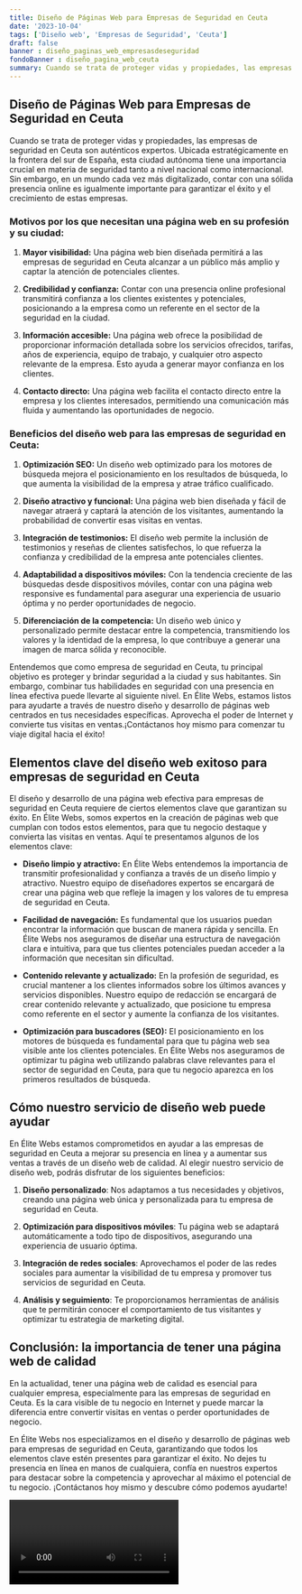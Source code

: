 ```yaml
---
title: Diseño de Páginas Web para Empresas de Seguridad en Ceuta
date: '2023-10-04'
tags: ['Diseño web', 'Empresas de Seguridad', 'Ceuta']
draft: false
banner : diseño_paginas_web_empresasdeseguridad
fondoBanner : diseño_pagina_web_ceuta
summary: Cuando se trata de proteger vidas y propiedades, las empresas de seguridad en Ceuta son auténticos expertos. Ubicada estratégicamente en la frontera del sur de España, esta ciudad autónoma tiene una importancia crucial en materia de seguridad tanto a nivel nacional como internacional. Sin embargo, en un mundo cada vez más digitalizado, contar con una sólida presencia online es igualmente importante para garantizar el éxito y el crecimiento de estas empresas.
---
```


## Diseño de Páginas Web para Empresas de Seguridad en Ceuta

Cuando se trata de proteger vidas y propiedades, las empresas de seguridad en Ceuta son auténticos expertos. Ubicada estratégicamente en la frontera del sur de España, esta ciudad autónoma tiene una importancia crucial en materia de seguridad tanto a nivel nacional como internacional. Sin embargo, en un mundo cada vez más digitalizado, contar con una sólida presencia online es igualmente importante para garantizar el éxito y el crecimiento de estas empresas.

### Motivos por los que necesitan una página web en su profesión y su ciudad:

1. **Mayor visibilidad:** Una página web bien diseñada permitirá a las empresas de seguridad en Ceuta alcanzar a un público más amplio y captar la atención de potenciales clientes.

2. **Credibilidad y confianza:** Contar con una presencia online profesional transmitirá confianza a los clientes existentes y potenciales, posicionando a la empresa como un referente en el sector de la seguridad en la ciudad.

3. **Información accesible:** Una página web ofrece la posibilidad de proporcionar información detallada sobre los servicios ofrecidos, tarifas, años de experiencia, equipo de trabajo, y cualquier otro aspecto relevante de la empresa. Esto ayuda a generar mayor confianza en los clientes.

4. **Contacto directo:** Una página web facilita el contacto directo entre la empresa y los clientes interesados, permitiendo una comunicación más fluida y aumentando las oportunidades de negocio.

### Beneficios del diseño web para las empresas de seguridad en Ceuta:

1. **Optimización SEO:** Un diseño web optimizado para los motores de búsqueda mejora el posicionamiento en los resultados de búsqueda, lo que aumenta la visibilidad de la empresa y atrae tráfico cualificado.

2. **Diseño atractivo y funcional:** Una página web bien diseñada y fácil de navegar atraerá y captará la atención de los visitantes, aumentando la probabilidad de convertir esas visitas en ventas.

3. **Integración de testimonios:** El diseño web permite la inclusión de testimonios y reseñas de clientes satisfechos, lo que refuerza la confianza y credibilidad de la empresa ante potenciales clientes.

4. **Adaptabilidad a dispositivos móviles:** Con la tendencia creciente de las búsquedas desde dispositivos móviles, contar con una página web responsive es fundamental para asegurar una experiencia de usuario óptima y no perder oportunidades de negocio.

5. **Diferenciación de la competencia:** Un diseño web único y personalizado permite destacar entre la competencia, transmitiendo los valores y la identidad de la empresa, lo que contribuye a generar una imagen de marca sólida y reconocible.

Entendemos que como empresa de seguridad en Ceuta, tu principal objetivo es proteger y brindar seguridad a la ciudad y sus habitantes. Sin embargo, combinar tus habilidades en seguridad con una presencia en línea efectiva puede llevarte al siguiente nivel. En Élite Webs, estamos listos para ayudarte a través de nuestro diseño y desarrollo de páginas web centrados en tus necesidades específicas. Aprovecha el poder de Internet y convierte tus visitas en ventas.¡Contáctanos hoy mismo para comenzar tu viaje digital hacia el éxito!

<GifSeo />

<Cta />

## Elementos clave del diseño web exitoso para empresas de seguridad en Ceuta

El diseño y desarrollo de una página web efectiva para empresas de seguridad en Ceuta requiere de ciertos elementos clave que garantizan su éxito. En Élite Webs, somos expertos en la creación de páginas web que cumplan con todos estos elementos, para que tu negocio destaque y convierta las visitas en ventas. Aquí te presentamos algunos de los elementos clave:

- **Diseño limpio y atractivo:** En Élite Webs entendemos la importancia de transmitir profesionalidad y confianza a través de un diseño limpio y atractivo. Nuestro equipo de diseñadores expertos se encargará de crear una página web que refleje la imagen y los valores de tu empresa de seguridad en Ceuta.

- **Facilidad de navegación:** Es fundamental que los usuarios puedan encontrar la información que buscan de manera rápida y sencilla. En Élite Webs nos aseguramos de diseñar una estructura de navegación clara e intuitiva, para que tus clientes potenciales puedan acceder a la información que necesitan sin dificultad.

- **Contenido relevante y actualizado:** En la profesión de seguridad, es crucial mantener a los clientes informados sobre los últimos avances y servicios disponibles. Nuestro equipo de redacción se encargará de crear contenido relevante y actualizado, que posicione tu empresa como referente en el sector y aumente la confianza de los visitantes.

- **Optimización para buscadores (SEO):** El posicionamiento en los motores de búsqueda es fundamental para que tu página web sea visible ante los clientes potenciales. En Élite Webs nos aseguramos de optimizar tu página web utilizando palabras clave relevantes para el sector de seguridad en Ceuta, para que tu negocio aparezca en los primeros resultados de búsqueda.

## Cómo nuestro servicio de diseño web puede ayudar

En Élite Webs estamos comprometidos en ayudar a las empresas de seguridad en Ceuta a mejorar su presencia en línea y a aumentar sus ventas a través de un diseño web de calidad. Al elegir nuestro servicio de diseño web, podrás disfrutar de los siguientes beneficios:

1. **Diseño personalizado**: Nos adaptamos a tus necesidades y objetivos, creando una página web única y personalizada para tu empresa de seguridad en Ceuta.

2. **Optimización para dispositivos móviles**: Tu página web se adaptará automáticamente a todo tipo de dispositivos, asegurando una experiencia de usuario óptima.

3. **Integración de redes sociales**: Aprovechamos el poder de las redes sociales para aumentar la visibilidad de tu empresa y promover tus servicios de seguridad en Ceuta.

4. **Análisis y seguimiento**: Te proporcionamos herramientas de análisis que te permitirán conocer el comportamiento de tus visitantes y optimizar tu estrategia de marketing digital.

## Conclusión: la importancia de tener una página web de calidad

En la actualidad, tener una página web de calidad es esencial para cualquier empresa, especialmente para las empresas de seguridad en Ceuta. Es la cara visible de tu negocio en Internet y puede marcar la diferencia entre convertir visitas en ventas o perder oportunidades de negocio.

En Élite Webs nos especializamos en el diseño y desarrollo de páginas web para empresas de seguridad en Ceuta, garantizando que todos los elementos clave estén presentes para garantizar el éxito. No dejes tu presencia en línea en manos de cualquiera, confía en nuestros expertos para destacar sobre la competencia y aprovechar al máximo el potencial de tu negocio. ¡Contáctanos hoy mismo y descubre cómo podemos ayudarte!

<Video />

<CtaBot job='Empresas de Seguridad' city='Ceuta'/>

<Gmaps query='Ceuta+españa+maps' />